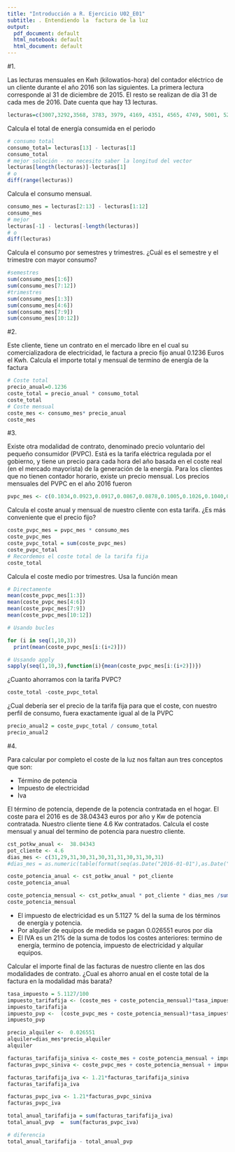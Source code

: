 ```yaml
---
title: "Introducción a R. Ejercicio U02_E01"
subtitle: . Entendiendo la  factura de la luz
output:
  pdf_document: default
  html_notebook: default
  html_document: default
---
```



#1.

Las lecturas mensuales en Kwh (kilowatios-hora) del contador eléctrico de un cliente durante el año 2016 son las siguientes. La primera lectura corresponde al 31 de diciembre de 2015. El resto se realizan de día 31 de cada mes de 2016. Date cuenta que hay 13 lecturas. 


```r
lecturas=c(3007,3292,3568, 3783, 3979, 4169, 4351, 4565, 4749, 5001, 5219, 5438, 5685)
```

Calcula el total de energía consumida en el periodo

```r
# consumo total
consumo_total= lecturas[13] - lecturas[1]
consumo_total
# mejor soloción - no necesito saber la longitud del vector
lecturas[length(lecturas)]-lecturas[1]
# o
diff(range(lecturas))
```

Calcula el consumo mensual.

```r
consumo_mes = lecturas[2:13] - lecturas[1:12]
consumo_mes
# mejor
lecturas[-1] - lecturas[-length(lecturas)]
# o 
diff(lecturas)

```

Calcula el consumo por semestres y trimestres. ¿Cuál es el semestre y el trimestre con mayor consumo?

```r
#semestres
sum(consumo_mes[1:6])
sum(consumo_mes[7:12])
#trimestres
sum(consumo_mes[1:3])
sum(consumo_mes[4:6])
sum(consumo_mes[7:9])
sum(consumo_mes[10:12])

```


#2.

Este cliente, tiene un contrato en el mercado libre en el cual su comercializadora de electricidad, le factura a precio fijo anual 0.1236 Euros el Kwh. 
Calcula el importe total y mensual de termino de energía de la factura

```r
# Coste total
precio_anual=0.1236
coste_total = precio_anual * consumo_total
coste_total
# Coste mensual
coste_mes <- consumo_mes* precio_anual
coste_mes
```


#3.

Existe otra modalidad de contrato, denominado precio voluntario del pequeño consumidor (PVPC). Está es la tarifa eléctrica regulada por el gobierno, y tiene un precio para cada hora del año basada en el coste real (en el mercado mayorista) de la generación de la energía. 
Para los clientes que no tienen contador horario, existe un precio mensual. Los precios mensuales del PVPC en el año 2016 fueron

```r
pvpc_mes <- c(0.1034,0.0923,0.0917,0.0867,0.0878,0.1005,0.1026,0.1040,0.1061,0.1185,0.1226,0.1302)
```

Calcula el coste anual y mensual de nuestro cliente con esta tarifa. ¿Es más conveniente que el precio fijo?

```r
coste_pvpc_mes = pvpc_mes * consumo_mes
coste_pvpc_mes
coste_pvpc_total = sum(coste_pvpc_mes)
coste_pvpc_total
# Recordemos el coste total de la tarifa fija
coste_total
```

Calcula el coste medio por trimestres. Usa la función mean

```r
# Directamente
mean(coste_pvpc_mes[1:3]) 
mean(coste_pvpc_mes[4:6]) 
mean(coste_pvpc_mes[7:9]) 
mean(coste_pvpc_mes[10:12]) 

# Usando bucles

for (i in seq(1,10,3))
  print(mean(coste_pvpc_mes[i:(i+2)]))

# Ussando apply
sapply(seq(1,10,3),function(i){mean(coste_pvpc_mes[i:(i+2)])})
```



¿Cuanto ahorramos con la tarifa PVPC?

```r
coste_total -coste_pvpc_total
```

¿Cual debería ser el precio de la tarifa fija para que el coste, con nuestro perfil de consumo, fuera exactamente igual al de la PVPC

```r
precio_anual2 = coste_pvpc_total / consumo_total
precio_anual2
```

#4.


Para calcular por completo el coste de la luz nos faltan aun tres conceptos  que son: 

- Término de potencia
- Impuesto de electricidad 
- Iva


El término de potencia, depende de la potencia contratada en el hogar.
El coste para el 2016 es de 38.04343 euros por año y Kw de potencia contratada. 
Nuestro cliente tiene 4.6 Kw contratados. Calcula el coste mensual y anual del termino de potencia para nuestro cliente. 

```r
cst_potkw_anual <-  38.04343
pot_cliente <- 4.6
dias_mes <- c(31,29,31,30,31,30,31,31,30,31,30,31)
#dias_mes = as.numeric(table(format(seq(as.Date("2016-01-01"),as.Date("2016-12-31"),by="day"),"%m")))

coste_potencia_anual <- cst_potkw_anual * pot_cliente
coste_potencia_anual 

coste_potencia_mensual <- cst_potkw_anual * pot_cliente * dias_mes /sum(dias_mes)
coste_potencia_mensual
```

- El impuesto de electricidad es un 5.1127 % del la suma de los términos de energía y potencia.
- Por alquiler de equipos de medida se pagan 0.026551 euros por día
- El IVA es un 21% de la suma de todos los costes anteriores: termino de energía, termino de potencia, impuesto de electricidad y alquilar equipos.

Calcular el importe final de las facturas de nuestro cliente en las dos modalidades de contrato. ¿Cual es ahorro anual en el coste total de la factura en la modalidad más barata?

```r
tasa_impuesto = 5.1127/100
impuesto_tarifafija <- (coste_mes + coste_potencia_mensual)*tasa_impuesto
impuesto_tarifafija
impuesto_pvp <-  (coste_pvpc_mes + coste_potencia_mensual)*tasa_impuesto
impuesto_pvp

precio_alquiler <-  0.026551
alquiler=dias_mes*precio_alquiler
alquiler

facturas_tarifafija_siniva <- coste_mes + coste_potencia_mensual + impuesto_tarifafija + alquiler
facturas_pvpc_siniva <- coste_pvpc_mes + coste_potencia_mensual + impuesto_pvp + alquiler

facturas_tarifafija_iva <- 1.21*facturas_tarifafija_siniva
facturas_tarifafija_iva

facturas_pvpc_iva <- 1.21*facturas_pvpc_siniva
facturas_pvpc_iva

total_anual_tarifafija = sum(facturas_tarifafija_iva)
total_anual_pvp  =  sum(facturas_pvpc_iva)

# diferencia
total_anual_tarifafija - total_anual_pvp

```







